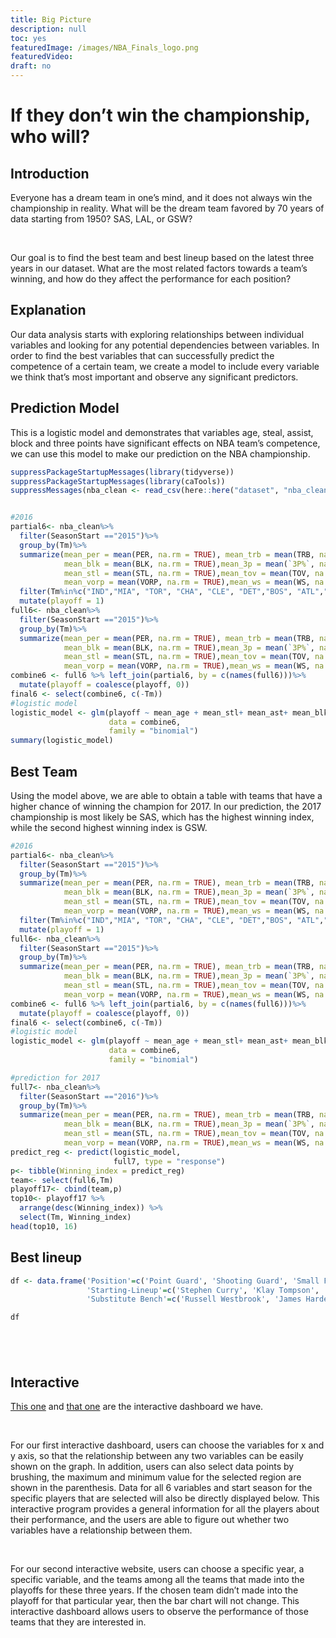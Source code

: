 ```yaml
---
title: Big Picture
description: null
toc: yes
featuredImage: /images/NBA_Finals_logo.png
featuredVideo: 
draft: no
---
```


# If they don’t win the championship, who will?

## Introduction

Everyone has a dream team in one’s mind, and it does not always win the championship in reality. What will be the dream team favored by 70 years of data starting from 1950? SAS, LAL, or GSW?

<br> 
 
Our goal is to find the best team and best lineup based on the latest three years in our dataset. What are the most related factors towards a team’s winning, and how do they affect the performance for each position?


## Explanation
Our data analysis starts with exploring relationships between individual variables and looking for any potential dependencies between variables. In order to find the best variables that can successfully predict the competence of a certain team, we create a model to include every variable we think that’s most important and observe any significant predictors.


## Prediction Model
This is a logistic model and demonstrates that variables age, steal, assist, block and three points have significant effects on NBA team's competence, we can use this model to make our prediction on the NBA championship.

```r

suppressPackageStartupMessages(library(tidyverse))
suppressPackageStartupMessages(library(caTools))
suppressMessages(nba_clean <- read_csv(here::here("dataset", "nba_clean.csv")))


#2016
partial6<- nba_clean%>%
  filter(SeasonStart =="2015")%>%
  group_by(Tm)%>%
  summarize(mean_per = mean(PER, na.rm = TRUE), mean_trb = mean(TRB, na.rm = TRUE),mean_ast = mean(AST, na.rm = TRUE),
            mean_blk = mean(BLK, na.rm = TRUE),mean_3p = mean(`3P%`, na.rm = TRUE),mean_age = mean(Age, na.rm = TRUE),mean_G = mean(G, na.rm = TRUE),
            mean_stl = mean(STL, na.rm = TRUE),mean_tov = mean(TOV, na.rm = TRUE),mean_ows = mean(OWS, na.rm = TRUE),mean_ows = mean(DWS, na.rm = TRUE),
            mean_vorp = mean(VORP, na.rm = TRUE),mean_ws = mean(WS, na.rm = TRUE),mean_pf = mean(PF, na.rm = TRUE),mean_fg = mean(FG, na.rm = TRUE),mean_ts = mean(`TS%`, na.rm = TRUE))%>%
  filter(Tm%in%c("IND","MIA", "TOR", "CHA", "CLE", "DET","BOS", "ATL","SAS","OKC","LAC","HOU","POR","GSW","MEM","DAL"))%>%
  mutate(playoff = 1)
full6<- nba_clean%>%
  filter(SeasonStart =="2015")%>%
  group_by(Tm)%>%
  summarize(mean_per = mean(PER, na.rm = TRUE), mean_trb = mean(TRB, na.rm = TRUE),mean_ast = mean(AST, na.rm = TRUE),
            mean_blk = mean(BLK, na.rm = TRUE),mean_3p = mean(`3P%`, na.rm = TRUE),mean_age = mean(Age, na.rm = TRUE),mean_G = mean(G, na.rm = TRUE),
            mean_stl = mean(STL, na.rm = TRUE),mean_tov = mean(TOV, na.rm = TRUE),mean_ows = mean(OWS, na.rm = TRUE),mean_ows = mean(DWS, na.rm = TRUE),
            mean_vorp = mean(VORP, na.rm = TRUE),mean_ws = mean(WS, na.rm = TRUE),mean_pf = mean(PF, na.rm = TRUE),mean_fg = mean(FG, na.rm = TRUE),mean_ts = mean(`TS%`, na.rm = TRUE))
combine6 <- full6 %>% left_join(partial6, by = c(names(full6)))%>% 
  mutate(playoff = coalesce(playoff, 0))
final6 <- select(combine6, c(-Tm))
#logistic model
logistic_model <- glm(playoff ~ mean_age + mean_stl+ mean_ast+ mean_blk+ mean_3p, 
                      data = combine6, 
                      family = "binomial")
summary(logistic_model)
```


## Best Team
Using the model above, we are able to obtain a table with teams that have a higher chance of winning the champion for 2017. In our prediction, the 2017 championship is most likely be SAS, which has the highest winning index, while the second highest winning index is GSW.

```r

#2016
partial6<- nba_clean%>%
  filter(SeasonStart =="2015")%>%
  group_by(Tm)%>%
  summarize(mean_per = mean(PER, na.rm = TRUE), mean_trb = mean(TRB, na.rm = TRUE),mean_ast = mean(AST, na.rm = TRUE),
            mean_blk = mean(BLK, na.rm = TRUE),mean_3p = mean(`3P%`, na.rm = TRUE),mean_age = mean(Age, na.rm = TRUE),mean_G = mean(G, na.rm = TRUE),
            mean_stl = mean(STL, na.rm = TRUE),mean_tov = mean(TOV, na.rm = TRUE),mean_ows = mean(OWS, na.rm = TRUE),mean_ows = mean(DWS, na.rm = TRUE),
            mean_vorp = mean(VORP, na.rm = TRUE),mean_ws = mean(WS, na.rm = TRUE),mean_pf = mean(PF, na.rm = TRUE),mean_fg = mean(FG, na.rm = TRUE),mean_ts = mean(`TS%`, na.rm = TRUE))%>%
  filter(Tm%in%c("IND","MIA", "TOR", "CHA", "CLE", "DET","BOS", "ATL","SAS","OKC","LAC","HOU","POR","GSW","MEM","DAL"))%>%
  mutate(playoff = 1)
full6<- nba_clean%>%
  filter(SeasonStart =="2015")%>%
  group_by(Tm)%>%
  summarize(mean_per = mean(PER, na.rm = TRUE), mean_trb = mean(TRB, na.rm = TRUE),mean_ast = mean(AST, na.rm = TRUE),
            mean_blk = mean(BLK, na.rm = TRUE),mean_3p = mean(`3P%`, na.rm = TRUE),mean_age = mean(Age, na.rm = TRUE),mean_G = mean(G, na.rm = TRUE),
            mean_stl = mean(STL, na.rm = TRUE),mean_tov = mean(TOV, na.rm = TRUE),mean_ows = mean(OWS, na.rm = TRUE),mean_ows = mean(DWS, na.rm = TRUE),
            mean_vorp = mean(VORP, na.rm = TRUE),mean_ws = mean(WS, na.rm = TRUE),mean_pf = mean(PF, na.rm = TRUE),mean_fg = mean(FG, na.rm = TRUE),mean_ts = mean(`TS%`, na.rm = TRUE))
combine6 <- full6 %>% left_join(partial6, by = c(names(full6)))%>% 
  mutate(playoff = coalesce(playoff, 0))
final6 <- select(combine6, c(-Tm))
#logistic model
logistic_model <- glm(playoff ~ mean_age + mean_stl+ mean_ast+ mean_blk+ mean_3p, 
                      data = combine6, 
                      family = "binomial")

```

```r
#prediction for 2017
full7<- nba_clean%>%
  filter(SeasonStart =="2016")%>%
  group_by(Tm)%>%
  summarize(mean_per = mean(PER, na.rm = TRUE), mean_trb = mean(TRB, na.rm = TRUE),mean_ast = mean(AST, na.rm = TRUE),
            mean_blk = mean(BLK, na.rm = TRUE),mean_3p = mean(`3P%`, na.rm = TRUE),mean_age = mean(Age, na.rm = TRUE),mean_G = mean(G, na.rm = TRUE),
            mean_stl = mean(STL, na.rm = TRUE),mean_tov = mean(TOV, na.rm = TRUE),mean_ows = mean(OWS, na.rm = TRUE),mean_ows = mean(DWS, na.rm = TRUE),
            mean_vorp = mean(VORP, na.rm = TRUE),mean_ws = mean(WS, na.rm = TRUE),mean_pf = mean(PF, na.rm = TRUE),mean_fg = mean(FG, na.rm = TRUE),mean_ts = mean(`TS%`, na.rm = TRUE))
predict_reg <- predict(logistic_model, 
                       full7, type = "response")
p<- tibble(Winning_index = predict_reg)
team<- select(full6,Tm)
playoff17<- cbind(team,p)
top10<- playoff17 %>%
  arrange(desc(Winning_index)) %>%
  select(Tm, Winning_index)
head(top10, 16)

```

## Best lineup

```r
df <- data.frame('Position'=c('Point Guard', 'Shooting Guard', 'Small Forward', 'Power Forward', 'Center'),
                 'Starting-Lineup'=c('Stephen Curry', 'Klay Tompson', 'Lebron James', 'Serge Ibaka', 'Dwight Howard'),
                 'Substitute Bench'=c('Russell Westbrook', 'James Harden', 'Kevin Durant', 'Draymond Green', 'Hassan Whiteside'))

df
```

<br>
---


## Interactive

[This one]( https://gwxyz.shinyapps.io/shiny_z/) and [that one](https://gwxyz.shinyapps.io/shinyx/) are the interactive dashboard we have.

<br>

For our first interactive dashboard, users can choose the variables for x and y axis, so that the relationship between any two variables can be easily shown on the graph. In addition, users can also select data points by brushing, the maximum and minimum value for the selected region are shown in the parenthesis. Data for all 6 variables and start season for the specific players that are selected will also be directly displayed below.  This interactive program provides a general information for all the players about their performance, and the users are able to figure out whether two variables have a relationship between them.

<br>

For our second interactive website, users can choose a specific year, a specific variable, and the teams among all the teams that made into the playoffs for these three years. If the chosen team didn’t made into the playoff for that particular year, then the bar chart will not change. This interactive dashboard allows users to observe the performance of those teams that they are interested in.
